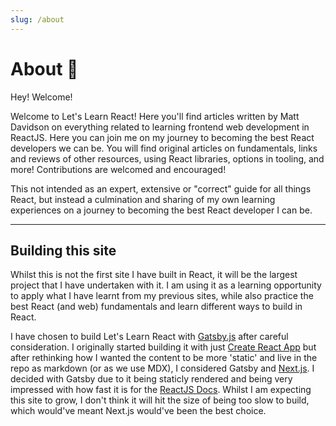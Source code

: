 ```yaml
---
slug: /about
---
```


# About 🚀

Hey! Welcome!

Welcome to Let's Learn React! Here you'll find articles written by Matt Davidson on everything related to learning frontend web development in ReactJS. Here you can join me on my journey to becoming the best React developers we can be. You will find original articles on fundamentals, links and reviews of other resources, using React libraries, options in tooling, and more! Contributions are welcomed and encouraged!

This not intended as an expert, extensive or "correct" guide for all things React, but instead a culmination and sharing of my own learning experiences on a journey to becoming the best React developer I can be.

---

## Building this site

Whilst this is not the first site I have built in React, it will be the largest project that I have undertaken with it. I am using it as a learning opportunity to apply what I have learnt from my previous sites, while also practice the best React (and web) fundamentals and learn different ways to build in React.

I have chosen to build Let's Learn React with [Gatsby.js](https://www.gatsbyjs.org/) after careful consideration. I originally started building it with just [Create React App](https://create-react-app.dev/) but after rethinking how I wanted the content to be more 'static' and live in the repo as markdown (or as we use MDX), I considered Gatsby and [Next.js](https://nextjs.org/). I decided with Gatsby due to it being staticly rendered and being very impressed with how fast it is for the [ReactJS Docs](https://reactjs.org/). Whilst I am expecting this site to grow, I don't think it will hit the size of being too slow to build, which would've meant Next.js would've been the best choice.
